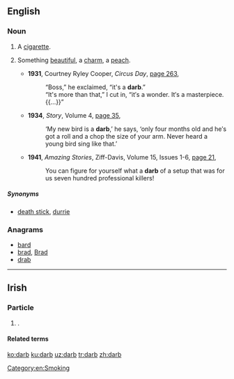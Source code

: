 ==English==

===Noun===
{{en-noun}}

# {{context|Australia|slang}} A [[cigarette]].
# {{context|slang}} Something [[beautiful]], a [[charm]], a [[peach]].
#* '''1931''', Courtney Ryley Cooper, ''Circus Day'', [http://books.google.com.au/books?id=pe5CAAAAIAAJ&q=%22darb%22|%22darbs%22+cigarette+OR+smoke+-intitle:%22%22+-inauthor:%22%22&dq=%22darb%22|%22darbs%22+cigarette+OR+smoke+-intitle:%22%22+-inauthor:%22%22&hl=en&sa=X&ei=PnI2T43DAuXEmAX33IT2AQ&redir_esc=y page 263],
#*: “Boss,” he exclaimed, “it's a '''darb'''.”
#*: “It's more than that,” I cut in, “it′s a wonder. It′s a masterpiece.{{...}}”
#* '''1934''', ''Story'', Volume 4, [http://books.google.com.au/books?id=67YPAAAAIAAJ&q=%22darb%22|%22darbs%22+cigarette+OR+smoke+-intitle:%22%22+-inauthor:%22%22&dq=%22darb%22|%22darbs%22+cigarette+OR+smoke+-intitle:%22%22+-inauthor:%22%22&hl=en&sa=X&ei=3m02T9nmOevOmAWI96ibAg&redir_esc=y page 35],
#*: ‘My new bird is a '''darb''',’ he says, ‘only four months old and he′s got a roll and a chop the size of your arm. Never heard a young bird sing like that.’
#* '''1941''', ''Amazing Stories'', Ziff-Davis,  Volume 15, Issues 1-6, [http://books.google.com.au/books?id=zhdXAAAAYAAJ&q=%22darb%22|%22darbs%22+cigarette+OR+smoke+-intitle:%22%22+-inauthor:%22%22&dq=%22darb%22|%22darbs%22+cigarette+OR+smoke+-intitle:%22%22+-inauthor:%22%22&hl=en&sa=X&ei=iG82T8j2FIrumAWGufGRAg&redir_esc=y page 21],
#*: You can figure for yourself what a '''darb''' of a setup that was for us seven hundred professional killers!

=====Synonyms=====

* {{sense|cigarette}} [[death stick]], [[durrie]]

===Anagrams===
* [[bard#English|bard]]
* [[brad#English|brad]], [[Brad#English|Brad]]
* [[drab#English|drab]]

[[Category:en:Smoking]]

----
==Irish==

===Particle===
{{head|ga|particle}}

# {{alternative form of|dar|nodot=yes|lang=ga}} {{qualifier|used before vowels}}.

====Related terms====
{{ga-copular forms}}

[[ko:darb]]
[[ku:darb]]
[[uz:darb]]
[[tr:darb]]
[[zh:darb]]